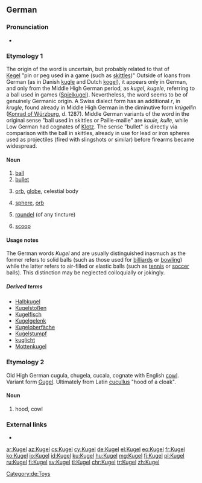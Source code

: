 {{also|kugel}}
==German==

===Pronunciation===
* {{IPA|/ˈkuːɡəl/|lang=de}}

===Etymology 1===
The origin of the word is uncertain, but probably related to that of [[Kegel]] "pin or peg used in a game (such as [[skittles]])"
Outside of loans from German (as in Danish [[kugle]] and Dutch [[kogel]]), it appears only in German, and only from the Middle High German period, as ''kugel, kugele'', referring to a ball used in games ([[Spielkugel]]).
Nevertheless, the word seems to be of genuinely Germanic origin. A Swiss dialect form has an additional ''r'', in ''krugle'', found already in Middle High German in the diminutive form ''krúgellin'' ([[:w:Konrad of Würzburg|Konrad of Würzburg]], d. 1287).
Middle German variants of the word in the original sense "ball used in skittles or Paille-maille" are ''kaule, kulle'', while Low German had cognates of [[Klotz]].
The sense "bullet" is directly via comparison with the ball in skittles, already in use for lead or iron spheres used as projectiles (fired with slingshots or similar) before firearms became widespread.

====Noun====
{{de-noun|f||Kugeln|Kügelchen}}

# [[ball]] {{defdate|13th century}}
# [[bullet]] {{defdate|15th century}}
# {{label|de|astronomy|geography}} [[orb]], [[globe]], celestial body {{defdate|16th century}}
# {{label|de|geometry}} [[sphere]], [[orb]] {{defdate|16th century}}
# {{label|de|heraldiccharge}} [[roundel]] (of any tincture)
# {{label|de|of icecream}} [[scoop]]

====Usage notes====
The German words ''Kugel'' and {{m|de|Ball}} are usually distinguished inasmuch as the former refers to solid balls (such as those used for [[billiards]] or [[bowling]]) while the latter refers to air-filled or elastic balls (such as [[tennis]] or [[soccer]] balls). This distinction may be neglected colloquially or jokingly.

=====Derived terms=====
* [[Halbkugel]] {{g|f}}
* [[Kugelstoßen]] {{g|n}}
* [[Kugelfisch]] {{g|m}}
* [[Kugelgelenk]] {{g|n}}
* [[Kugeloberfäche]] {{g|f}}
* [[Kugelstumpf]]
* [[kuglicht]]
* [[Mottenkugel]]

===Etymology 2===
Old High German cugula, chugela, cucala, cognate with English [[cowl]]. Variant form [[Gugel]]. Ultimately from Latin [[cucullus]] "hood of a cloak".

====Noun====
{{de-noun|f||Kugeln}}
# hood, cowl

===External links===
* {{R:Duden}}

[[Category:de:Toys]]

[[ar:Kugel]]
[[az:Kugel]]
[[cs:Kugel]]
[[cy:Kugel]]
[[de:Kugel]]
[[el:Kugel]]
[[eo:Kugel]]
[[fr:Kugel]]
[[ko:Kugel]]
[[io:Kugel]]
[[id:Kugel]]
[[ku:Kugel]]
[[hu:Kugel]]
[[mg:Kugel]]
[[fj:Kugel]]
[[pl:Kugel]]
[[ru:Kugel]]
[[fi:Kugel]]
[[sv:Kugel]]
[[tl:Kugel]]
[[chr:Kugel]]
[[tr:Kugel]]
[[zh:Kugel]]